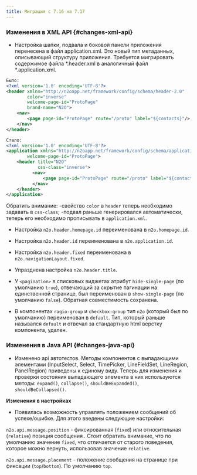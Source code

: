 ```yaml
---
title: Миграция с 7.16 на 7.17
---
```


### Изменения в XML API {#changes-xml-api}

- Настройка шапки, подвала и боковой панели приложения перенесена в файл application.xml. Это новый тип метаданных,
описывающий структуру приложения. Требуется мигрировать содержимое файла *.header.xml в аналогичный файл *.application.xml.

```xml title="Пример преобразования header в application"
Было:
<?xml version='1.0' encoding='UTF-8'?>
<header xmlns="http://n2oapp.net/framework/config/schema/header-2.0"
        color="inverse"
        welcome-page-id="ProtoPage"
        brand-name="N2O">
    <nav>
        <page page-id="ProtoPage" route="/proto" label="${contacts}"/>
    </nav>
</header>

Стало:
<?xml version='1.0' encoding='UTF-8'?>
<application xmlns="http://n2oapp.net/framework/config/schema/application-1.0"
        welcome-page-id="ProtoPage">
    <header title="N2O"
            css-class="inverse">
          <nav>
              <page page-id="ProtoPage" route="/proto" label="${contacts}"/>
          </nav>
    </header>
</application>
```

Обратить внимание:
-свойство `color` в `header` теперь необходимо задавать в `css-class`;
-подвал раньше генерировался автоматически, теперь его необходимо прописывать в `application.xml`.

- Настройка `n2o.header.homepage.id` переименована в `n2o.homepage.id`.
- Настройка `n2o.header.id` переименована в `n2o.application.id`.
- Настройка `n2o.header.fixed` переименована в `n2o.navigationLayout.fixed`.
- Упразднена настройка `n2o.header.title`.

- У `<pagination>` в списковых виджетах атрибут `hide-single-page` (по умолчанию `true`), отвечающий за скрытие пагинации на единственной странице,
был переименован в `show-single-page` (по умолчанию `false`). Обратная совместимость сохранена.

- В компонентах `ragio-group` и `checkbox-group` тип `n2o` (который был по умолчанию) переименован в `default`.
Тип, который раньше назывался `default` и отвечал за стандартную html верстку компонента, удален.

### Изменения в Java API {#changes-java-api}

- Изменено api автотестов. Методы компонентов с выпадающими элементами (InputSelect, Select, TimePicker, LineFieldSet, LineRegion, PanelRegion) приведены к единому виду.
Теперь для изменения и проверки состояния выпадающего элемента в них используются методы: `expand()`, `collapse()`, `shouldBeExpanded()`, `shouldBeCollapsed()`.

**Изменения в настройках**

- Появилась возможность управлять положением сообщений об успехе/ошибке.
Для этого введены следующие настройки:

`n2o.api.message.position` - фиксированная (`fixed`) или относительная (`relative`) позиция сообщения .
Стоит обратить внимание, что по умолчанию значение `fixed`, что отличается от старого поведения, которое можно вернуть, использовав значение `relative`.

`n2o.api.message.placement` - положение сообщения на странице при фиксации (`top`/`bottom`). По умолчанию `top`.